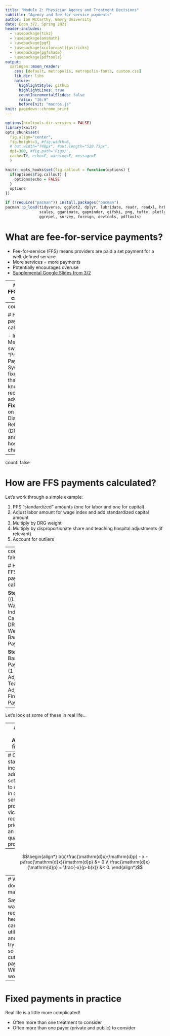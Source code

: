 ```yaml
---
title: "Module 2: Physician Agency and Treatment Decisions"
subtitle: "Agency and fee-for-service payments"
author: Ian McCarthy, Emory University
date: Econ 372, Spring 2021
header-includes: 
  - \usepackage{tikz}
  - \usepackage{amsmath}
  - \usepackage{pgf}
  - \usepackage[xcolor=pst]{pstricks}
  - \usepackage{pgfshade}
  - \usepackage{pdftools}
output:
  xaringan::moon_reader:  
    css: [default, metropolis, metropolis-fonts, custom.css] 
    lib_dir: libs
    nature:
      highlightStyle: github
      highlightLines: true
      countIncrementalSlides: false
      ratio: "16:9"
      beforeInit: "macros.js"
knit: pagedown::chrome_print      
---
```


<!-- Adjust some CSS code for font size and maintain R code font size -->
<style type="text/css">
.remark-slide-content {
    font-size: 30px;
    padding: 1em 2em 1em 2em;    
}
.remark-code, .remark-inline-code { 
    font-size: 20px;
}
</style>


<!-- Set R options for how code chunks are displayed and load packages -->
```r
options(htmltools.dir.version = FALSE)
library(knitr)
opts_chunk$set(
  fig.align="center",  
  fig.height=3, #fig.width=6,
  # out.width="748px", #out.length="520.75px",
  dpi=300, #fig.path='Figs/',
  cache=T#, echo=F, warning=F, message=F
  )

knitr::opts_hooks$set(fig.callout = function(options) {
  if(options$fig.callout) {
    options$echo = FALSE
  }
  options
})

if (!require("pacman")) install.packages("pacman")
pacman::p_load(tidyverse, ggplot2, dplyr, lubridate, readr, readxl, hrbrthemes,
               scales, gganimate, gapminder, gifski, png, tufte, plotly, OECD,
               ggrepel, survey, foreign, devtools, pdftools)
```

# What are fee-for-service payments?

- Fee-for-service (FFS) means providers are paid a set payment for a well-defined service
- More services $=$ more payments
- Potentially encourages overuse 
- [Supplemental Google Slides from 3/2](https://docs.google.com/presentation/d/1mDrHqX3csv8nBaNSmmq5IHjq75E2k50mshLERnrEsfE/edit?usp=sharing)

---
# How are FFS payments calculated?

- Until 1983, Medicare paid hospitals on a "cost-plus" basis
- Can you think of some problems with this approach?

---
count: false

# How are FFS payments calculated?

- In 1983, Medicare switched to a "Prospective Payment System
- PPS: fixed payment that hospitals know they will receive in advance
- **Fixed** based on the Diagnosis Related Group (DRG) code and other hospital characteristics

---
count: false

# How are FFS payments calculated?

Let's work through a simple example:

1. PPS "standardized" amounts (one for labor and one for capital)
2. Adjust labor amount for wage index and add standardized capital amount
3. Multiply by DRG weight
4. Multiply by disproportionate share and teaching hospital adjustments (if relevant)
5. Account for outliers


---
count: false

# How are FFS payments calculated?

**Step 1**<br>
$\left((\text{Labor} \times \text{Wage Index}) + \text{Capital} \right)*\text{DRG Weight}=\text{Base Payment}$

**Step 2**<br>
$\text{Base Payment}\times (1 + \text{DSH Adj} + \text{Teaching Adj}) = \text{Final Payment}$

--

Let's look at some of these in real life...

---
# In-class Problem: Agency and fixed prices

Assume $B(x)=4x^{1/2}$, $NB^{0}=0$, anc $c=1$. Further assume that prices are fixed administratively at, $\bar{p}=2$. Note that, in this case, we work only off of the patient's net benefit constraint.

1. What is the physician's and patient's optimal amount of care provided?
2. The government is considering increasing the price to $\bar{p}=3$. What are the new optimal levels of care for physicians and patients at this new price?
3. How would the price change affect the difference between the patient and physician's optimal amounts?

---
# Comparative statics
An increase in the administratively set price leads to a <b>decrease</b> in quantity of services provided. And vice versa, a reduction in price leads to an <b>increase</b> in quantity provided. Why?

--
$$\begin{align*}
b(x)\frac{\mathrm{d}x}{\mathrm{d}p} - x - p\frac{\mathrm{d}x}{\mathrm{d}p} &= 0 \\
\frac{\mathrm{d}x}{\mathrm{d}p} = \frac{-x}{p-b(x)} &< 0.
\end{align*}$$

---
# Why does this matter?

Say we want to reduce health care utilization, and we try to do so by cutting payments. Will this work?

---
# Fixed payments in practice

Real life is a little more complicated!

- Often more than one treatment to consider
- Often more than one payer (private and public) to consider
